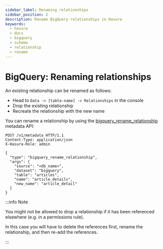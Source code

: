 ```yaml
---
sidebar_label: Renaming relationships
sidebar_position: 2
description: Rename BigQuery relationships in Hasura
keywords:
  - hasura
  - docs
  - bigquery
  - schema
  - relationship
  - rename
---
```



# BigQuery: Renaming relationships

An existing relationship can be renamed as follows:

<Tabs className="api-tabs">
<TabItem value="console" label="Console">

- Head to `Data -> [table-name] -> Relationships` in the console
- Drop the existing relationship
- Recreate the relationship with the new name

</TabItem>

<TabItem value="api" label="API">

<!-- TODO: BigQuery metadata docs: https://github.com/hasura/graphql-engine/issues/8560  -->

You can rename a relationship by using the
[bigquery_rename_relationship](/api-reference/metadata-api/relationship.mdx#metadata-bq-rename-relationship) metadata
API:

```http
POST /v1/metadata HTTP/1.1
Content-Type: application/json
X-Hasura-Role: admin

{
  "type": "bigquery_rename_relationship",
  "args": {
    "source": "<db_name>",
    "dataset": "bigquery",
    "table": "articles",
    "name": "article_details",
    "new_name": "article_detail"
  }
}
```

</TabItem>
</Tabs>

:::info Note

You might not be allowed to drop a relationship if it has been referenced elsewhere (e.g. in a permissions rule).

In this case you will have to delete the references first, rename the relationship, and then re-add the references.

:::

